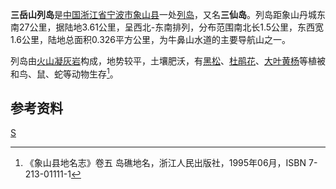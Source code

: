 '''三岳山列岛'''是[[中国|中国]][[浙江省|浙江省]][[宁波市|宁波市]][[象山县|象山县]]一处[[列岛|列岛]]，又名'''三仙岛'''。列岛距象山丹城东南27公里，据陆地3.61公里，呈西北-东南排列，分布范围南北长1.5公里，东西宽1.6公里，陆地总面积0.326平方公里，为牛鼻山水道的主要导航山之一。

列岛由[[火山岩|火山凝灰岩]]构成，地势较平，土壤肥沃，有[[黑松|黑松]]、[[杜鹃花|杜鹃花]]、[[大叶黄杨|大叶黄杨]]等植被和鸟、鼠、蛇等动物生存<ref>《象山县地名志》卷五 岛礁地名，浙江人民出版社，1995年06月，ISBN 7-213-01111-1</ref>。

== 参考资料 ==
{{reflist}}
{{Ningbo-stub}}

[[Category:石浦-南田诸岛|S]]